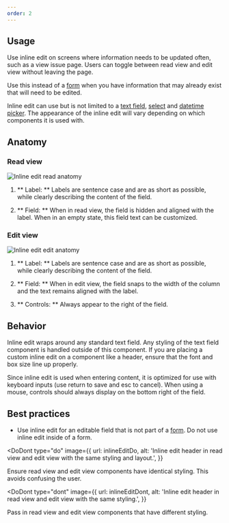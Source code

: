 ```yaml
---
order: 2
---
```



## Usage

Use inline edit on screens where information needs to be updated often, such as a view issue page. Users can toggle between read view and edit view without leaving the page.

Use this instead of a [form](https://atlaskit.atlassian.com/packages/design-system/form) when you have information that may already exist that will need to be edited.

Inline edit can use but is not limited to a [text field](/components/textfield), [select](/components/select) and [datetime picker](https://atlaskit.atlassian.com/packages/design-system/datetime-picker). The appearance of the inline edit will vary depending on which components it is used with.

## Anatomy

### Read view

![Inline edit read anatomy](/images/inline-edit-anatomy-read.png)

1. ** Label: ** Labels are sentence case and are as short as possible, while clearly describing the content of the field.

2. ** Field: ** When in read view, the field is hidden and aligned with the label. When in an empty state, this field text can be customized.

### Edit view

![Inline edit edit anatomy](/images/inline-edit-anatomy-edit.png)

1. ** Label: ** Labels are sentence case and are as short as possible, while clearly describing the content of the field.

2. ** Field: ** When in edit view, the field snaps to the width of the column and the text remains aligned with the label.

3. ** Controls: ** Always appear to the right of the field.

## Behavior

Inline edit wraps around any standard text field. Any styling of the text field component is handled outside of this component. If you are placing a custom inline edit on a component like a header, ensure that the font and box size line up properly.

Since inline edit is used when entering content, it is optimized for use with keyboard inputs (use return to save and esc to cancel). When using a mouse, controls should always display on the bottom right of the field.

## Best practices

- Use inline edit for an editable field that is not part of a [form](/patterns/forms). Do not use inline edit inside of a form.

<DoDont
  type="do"
  image={{
    url: inlineEditDo,
    alt: 'Inline edit header in read view and edit view with the same styling and layout.',
  }}
>
  Ensure read view and edit view components have identical styling. This avoids
  confusing the user.
</DoDont>

<DoDont
  type="dont"
  image={{
    url: inlineEditDont,
    alt: 'Inline edit header in read view and edit view with the same styling.',
  }}
>
  Pass in read view and edit view components that have different styling.
</DoDont>
